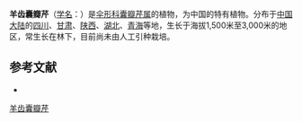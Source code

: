 {{NoteTA|G1=LS}}
{{Speciesbox
| name = 羊齿囊瓣芹
| status = 
| status_system = 
| image = 
| genus = Pternopetalum
| species = filicinum
| authority = (Franch.) Hand.-Mazz.
}}

'''羊齿囊瓣芹'''（[[学名|学名]]：{{lang|la|''Pternopetalum filicinum''}}）是[[伞形科|伞形科]][[囊瓣芹属|囊瓣芹属]]的植物，为中国的特有植物。分布于[[中国大陆|中国大陆]]的[[四川|四川]]、[[甘肃|甘肃]]、[[陕西|陕西]]、[[湖北|湖北]]、[[青海|青海]]等地，生长于海拔1,500米至3,000米的地区，常生长在林下，目前尚未由人工引种栽培。

== 参考文献 ==
<div class="references-small">
* {{cite web| url =http://www.bioinfo.cn/db05/KmzwSpecies.php?action=view&id=23085| title =羊齿囊瓣芹| work =《中国高等植物数据库全库》| publisher =中国科学院微生物研究所| author =昆明植物研究所| accessdate =2009-02-25| deadurl =yes| archiveurl =https://web.archive.org/web/20160305034231/http://www.bioinfo.cn/db05/KmzwSpecies.php?action=view&id=23085| archivedate =2016-03-05}}
</div>
{{Taxonbar|from=Q15232000}}

[[Category:囊瓣芹属|羊齿囊瓣芹]]


{{Apiales-stub}}